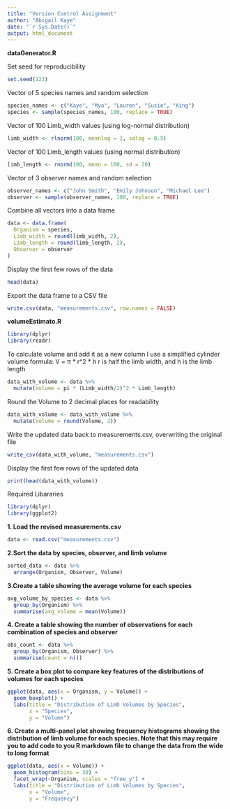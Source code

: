 ```yaml
---
title: "Version Control Assignment"
author: "Abigail Kaye"
date: "`r Sys.Date()`"
output: html_document
---
```


**dataGenerator.R** 

Set seed for reproducibility
```r
set.seed(123)
```

Vector of 5 species names and random selection
```r
species_names <- c("Kaye", "Mya", "Lauren", "Susie", "King")
species <- sample(species_names, 100, replace = TRUE)
```

Vector of 100 Limb_width values (using log-normal distribution)
```r
limb_width <- rlnorm(100, meanlog = 1, sdlog = 0.5)
```

Vector of 100 Limb_length values (using normal distribution)
```r
limb_length <- rnorm(100, mean = 100, sd = 20)
```

Vector of 3 observer names and random selection
```r
observer_names <- c("John Smith", "Emily Johnson", "Michael Lee")
observer <- sample(observer_names, 100, replace = TRUE)
```

Combine all vectors into a data frame
```r
data <- data.frame(
  Organism = species,
  Limb_width = round(limb_width, 2),
  Limb_length = round(limb_length, 2),
  Observer = observer
)

```

Display the first few rows of the data
```r
head(data)
```

Export the data frame to a CSV file
```r
write.csv(data, "measurements.csv", row.names = FALSE)
```

**volumeEstimato.R**

```r
library(dplyr)
library(readr)
```

To calculate volume and add it as a new column I use a simplified cylinder volume formula: V = π * r^2 * h
r is half the limb width, and h is the limb length
```r
data_with_volume <- data %>%
  mutate(Volume = pi * (Limb_width/2)^2 * Limb_length)
```

Round the Volume to 2 decimal places for readability
```r
data_with_volume <- data_with_volume %>%
  mutate(Volume = round(Volume, 2))
```

Write the updated data back to measurements.csv, overwriting the original file
```r
write_csv(data_with_volume, "measurements.csv")
```

Display the first few rows of the updated data
```r
print(head(data_with_volume))
```

Required Libararies
```r
library(dplyr)
library(ggplot2)
```

**1. Load the revised measurements.csv**
```r
data <- read.csv("measurements.csv")
```

**2.Sort the data by species, observer, and limb volume**
```r
sorted_data <- data %>%
  arrange(Organism, Observer, Volume)
```

**3.Create a table showing the average volume for each species**
```r
avg_volume_by_species <- data %>%
  group_by(Organism) %>%
  summarise(avg_volume = mean(Volume))
```

**4. Create a table showing the number of observations for each combination of species and observer**
```r
obs_count <- data %>%
  group_by(Organism, Observer) %>%
  summarise(count = n())
```

**5. Create a box plot to compare key features of the distributions of volumes for each species**
```r
ggplot(data, aes(x = Organism, y = Volume)) +
  geom_boxplot() +
  labs(title = "Distribution of Limb Volumes by Species",
       x = "Species",
       y = "Volume")
```

**6. Create a multi-panel plot showing frequency histograms showing the distribution of limb volume for each species. Note that this may require you to add code to you R markdown file to change the data from the wide to long format**
```r
ggplot(data, aes(x = Volume)) +
  geom_histogram(bins = 30) +
  facet_wrap(~Organism, scales = "free_y") +
  labs(title = "Distribution of Limb Volumes by Species",
       x = "Volume",
       y = "Frequency")
```





